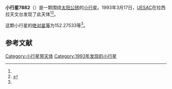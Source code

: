 {{Infobox planet
| bgcolour = #FFFFC0
| name = 7882
| symbol = 
| image = 
| caption = 
| discovery = yes
| discovery_ref = 
| discoverer = [[UESAC|UESAC]]
| discovery_site = [[拉西拉天文台|拉西拉天文台]] 
| discovered = 1993年3月17日
| designations = yes
| mp_name = 
| named_after = 
| alt_names = 1993 FL6/ 1996 EE
| mp_category = [[主带小行星|主带小行星]]
| orbit_ref = <ref name="a">[http://ssd.jpl.nasa.gov/sbdb.cgi?sstr=7882 7882] {{Wayback|url=http://ssd.jpl.nasa.gov/sbdb.cgi?sstr=7882 |date=20210717070428 }}，小行星數據庫瀏覽器（JPL Small-Body Database Browser）－[[美国国家航空航天局|美国国家航空航天局]]喷气推进实验室</ref>
| epoch = 2456400.5 (2013年4月18日更新)
| aphelion = {{convert|2.2493317|AU|km|3|abbr=on|lk=out}}
| perihelion = {{convert|2.0277303|AU|km|3|abbr=on}}
| semimajor = {{convert|2.1385310|AU|km|3|abbr=on}}
| eccentricity = 0.0518116
| period = 1142.277809 [[日|日]]<br />3.13[[儒略年|儒略年]]
| avg_speed = 
| inclination = 2.03346
| asc_node = 97.88359
| mean_anomaly = 
| arg_peri = 152.27533
| satellites = 
| physical_characteristics = yes
| dimensions = 
| mass = 
| density = 
| surface_grav = 
| escape_velocity = 
| sidereal_day = 
| axial_tilt = 
| pole_ecliptic_lat = 
| pole_ecliptic_lon = 
| albedo = 
| temperatures= 
| temp_name1 = 
| mean_temp_1 = 
| max_temp_1 = 
| temp_name2 = 
| max_temp_2 = 
| spectral_type = 
| abs_magnitude = 152.27533
}}

'''小行星7882'''（{{lang-en|7882}}）是一颗围绕[[太阳|太阳]][[公转|公转]]的[[小行星|小行星]]。1993年3月17日，[[UESAC|UESAC]]在拉西拉天文台发现了此天体<ref name="a" /><ref>{{cite news|title=小行星列表|url=http://cfa-www.harvard.edu/iau/lists/NumberedMPs.txt|accessdate=2013-07-08|newspaper=哈佛大学|archive-date=2008-05-17|archive-url=https://web.archive.org/web/20080517010638/http://cfa-www.harvard.edu/iau/lists/NumberedMPs.txt|dead-url=no}}</ref>。

这颗小行星的[[绝对星等|绝对星等]]为152.27533等<ref name="a" />。

==参考文献==
{{reflist}}
{{Minor Planet Number|[[小行星7881|小行星7881]]|[[小行星7883|小行星7883]]}}

{{小天体}}

[[Category:小行星带天体|Category:小行星带天体]]
[[Category:1993年发现的小行星|Category:1993年发现的小行星]]

{{asteroid-stub}}